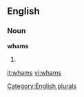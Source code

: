 
==English==

===Noun===
'''whams'''

# {{plural of|[[wham]]}}

[[Category:English plurals]]

[[it:whams]]
[[vi:whams]]